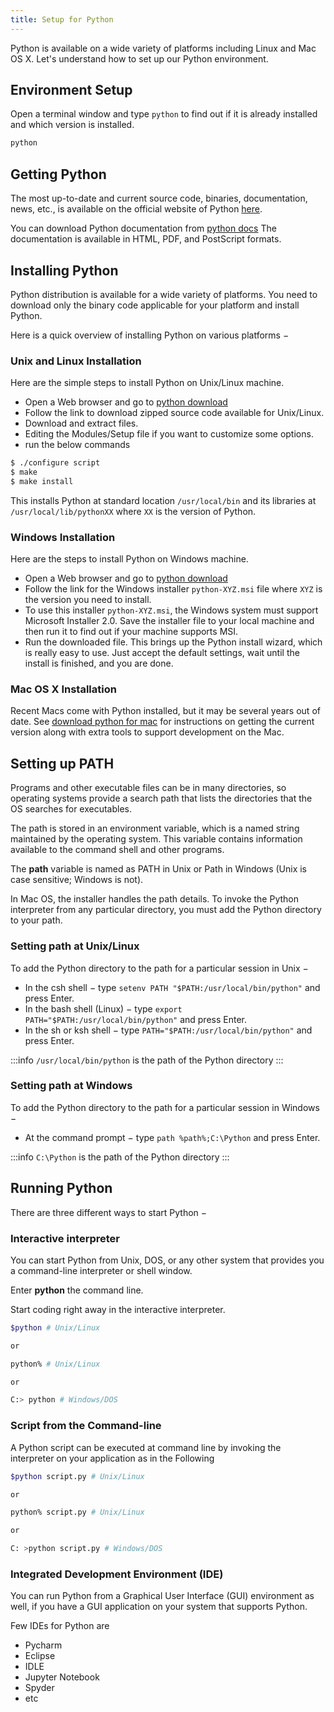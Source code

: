 ```yaml
---
title: Setup for Python
---
```


Python is available on a wide variety of platforms including Linux and Mac OS X. Let's understand how to set up our Python environment.

## Environment Setup

Open a terminal window and type `python` to find out if it is already installed and which version is installed.
```bash
python
```

## Getting Python

The most up-to-date and current source code, binaries, documentation, news, etc., is available on the official website of Python [here](https://www.python.org/).

You can download Python documentation from [python docs](https://www.python.org/docs) The documentation is available in HTML, PDF, and PostScript formats.

## Installing Python

Python distribution is available for a wide variety of platforms. You need to download only the binary code applicable for your platform and install Python.

Here is a quick overview of installing Python on various platforms −

### Unix and Linux Installation

Here are the simple steps to install Python on Unix/Linux machine.

- Open a Web browser and go to [python download](https://www.python.org/downloads/)
- Follow the link to download zipped source code available for Unix/Linux.
- Download and extract files.
- Editing the Modules/Setup file if you want to customize some options.
- run the below commands
```bash
$ ./configure script
$ make
$ make install
```

This installs Python at standard location `/usr/local/bin` and its libraries at `/usr/local/lib/pythonXX` where `XX` is the version of Python.

### Windows Installation

Here are the steps to install Python on Windows machine.

- Open a Web browser and go to [python download](https://www.python.org/downloads/)
- Follow the link for the Windows installer `python-XYZ.msi` file where `XYZ` is the version you need to install.
- To use this installer `python-XYZ.msi`, the Windows system must support Microsoft Installer 2.0. Save the installer file to your local machine and then run it to find out if your machine supports MSI.
- Run the downloaded file. This brings up the Python install wizard, which is really easy to use. Just accept the default settings, wait until the install is finished, and you are done.

### Mac OS X Installation

Recent Macs come with Python installed, but it may be several years out of date. See [download python for mac](http://www.python.org/download/mac/) for instructions on getting the current version along with extra tools to support development on the Mac.

## Setting up PATH

Programs and other executable files can be in many directories, so operating systems provide a search path that lists the directories that the OS searches for executables.

The path is stored in an environment variable, which is a named string maintained by the operating system. This variable contains information available to the command shell and other programs.

The **path** variable is named as PATH in Unix or Path in Windows (Unix is case sensitive; Windows is not).

In Mac OS, the installer handles the path details. To invoke the Python interpreter from any particular directory, you must add the Python directory to your path.

### Setting path at Unix/Linux

To add the Python directory to the path for a particular session in Unix −

- In the csh shell − type `setenv PATH "$PATH:/usr/local/bin/python"` and press Enter.
- In the bash shell (Linux) − type `export PATH="$PATH:/usr/local/bin/python"` and press Enter.
- In the sh or ksh shell − type `PATH="$PATH:/usr/local/bin/python"` and press Enter.

:::info
`/usr/local/bin/python` is the path of the Python directory
:::

### Setting path at Windows

To add the Python directory to the path for a particular session in Windows −

- At the command prompt − type `path %path%;C:\Python` and press Enter.

:::info
`C:\Python` is the path of the Python directory
:::

## Running Python

There are three different ways to start Python −

### Interactive interpreter

You can start Python from Unix, DOS, or any other system that provides you a command-line interpreter or shell window.

Enter **python** the command line.

Start coding right away in the interactive interpreter.
```bash
$python # Unix/Linux

or

python% # Unix/Linux

or

C:> python # Windows/DOS
```

### Script from the Command-line

A Python script can be executed at command line by invoking the interpreter on your application as in the Following

```bash
$python script.py # Unix/Linux

or

python% script.py # Unix/Linux

or 

C: >python script.py # Windows/DOS
```

### Integrated Development Environment (IDE)

You can run Python from a Graphical User Interface (GUI) environment as well, if you have a GUI application on your system that supports Python.

Few IDEs for Python are
- Pycharm
- Eclipse
- IDLE
- Jupyter Notebook
- Spyder
- etc